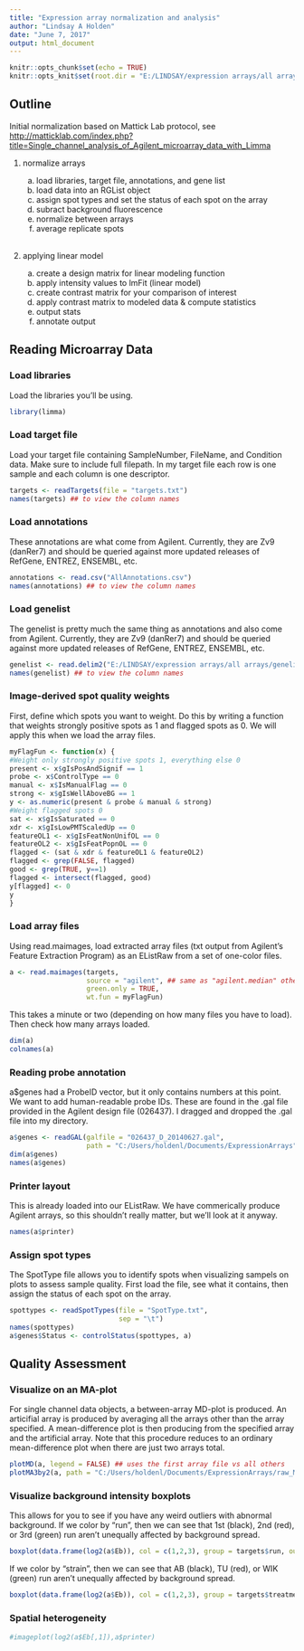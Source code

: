 ---
title: "Expression array normalization and analysis"
author: "Lindsay A Holden"
date: "June 7, 2017"
output: html_document
---

```{r setup, include=FALSE}
knitr::opts_chunk$set(echo = TRUE)
knitr::opts_knit$set(root.dir = "E:/LINDSAY/expression arrays/all arrays") ## working directory for all R chunks
```

## Outline

Initial normalization based on Mattick Lab protocol, see  
<http://matticklab.com/index.php?title=Single_channel_analysis_of_Agilent_microarray_data_with_Limma>  

1. normalize arrays  

    a) load libraries, target file, annotations, and gene list  
    b) load data into an RGList object  
    c) assign spot types and set the status of each spot on the array  
    d) subract background fluorescence  
    e) normalize between arrays  
    f) average replicate spots  
 \ 
2. applying linear model  

    a) create a design matrix for linear modeling function  
    b) apply intensity values to lmFit (linear model)  
    c) create contrast matrix for your comparison of interest  
    d) apply contrast matrix to modeled data & compute statistics  
    e) output stats  
    f) annotate output  

## Reading Microarray Data

### Load libraries

Load the libraries you'll be using.

```{r libraries}
library(limma)
```

### Load target file

Load your target file containing SampleNumber, FileName, and Condition data. Make sure to include full filepath. In my target file each row is one sample and each column is one descriptor.

```{r targets}
targets <- readTargets(file = "targets.txt")
names(targets) ## to view the column names
```

### Load annotations

These annotations are what come from Agilent. Currently, they are Zv9 (danRer7) and should be queried against more updated releases of RefGene, ENTREZ, ENSEMBL, etc.

```{r annotations}
annotations <- read.csv("AllAnnotations.csv")
names(annotations) ## to view the column names
```

### Load genelist

The genelist is pretty much the same thing as annotations and also come from Agilent. Currently, they are Zv9 (danRer7) and should be queried against more updated releases of RefGene, ENTREZ, ENSEMBL, etc. 

```{r genelist}
genelist <- read.delim2("E:/LINDSAY/expression arrays/all arrays/genelist_withcontrols.txt")
names(genelist) ## to view the column names 
```

### Image-derived spot quality weights

First, define which spots you want to weight. Do this by writing a function that weights strongly positive spots as 1 and flagged spots as 0. We will apply this when we load the array files.

```{r}
myFlagFun <- function(x) {
#Weight only strongly positive spots 1, everything else 0
present <- x$gIsPosAndSignif == 1
probe <- x$ControlType == 0
manual <- x$IsManualFlag == 0
strong <- x$gIsWellAboveBG == 1
y <- as.numeric(present & probe & manual & strong)
#Weight flagged spots 0
sat <- x$gIsSaturated == 0
xdr <- x$gIsLowPMTScaledUp == 0
featureOL1 <- x$gIsFeatNonUnifOL == 0
featureOL2 <- x$gIsFeatPopnOL == 0
flagged <- (sat & xdr & featureOL1 & featureOL2)
flagged <- grep(FALSE, flagged)
good <- grep(TRUE, y==1)
flagged <- intersect(flagged, good)
y[flagged] <- 0
y
}

```


### Load array files

Using read.maimages, load extracted array files (txt output from Agilent's Feature Extraction Program) as an EListRaw from a set of one-color files.

```{r data, results = "hide"}
a <- read.maimages(targets,
                   source = "agilent", ## same as "agilent.median" other option is "agilent.mean"
                   green.only = TRUE,
                   wt.fun = myFlagFun)
```


This takes a minute or two (depending on how many files you have to load). Then check how many arrays loaded.

```{r data dimensions}
dim(a)
colnames(a)
```

### Reading probe annotation

a$genes had a ProbeID vector, but it only contains numbers at this point. We want to add human-readable probe IDs. These are found in the .gal file provided in the Agilent design file (026437). I dragged and dropped the .gal file into my directory.

```{r}
a$genes <- readGAL(galfile = "026437_D_20140627.gal",
                   path = "C:/Users/holdenl/Documents/ExpressionArrays")
dim(a$genes)
names(a$genes)
```

### Printer layout

This is already loaded into our EListRaw. We have commerically produce Agilent arrays, so this shouldn't really matter, but we'll look at it anyway.

```{r}
names(a$printer)
```


### Assign spot types

The SpotType file allows you to identify spots when visualizing sampels on plots to assess sample quality. First load the file, see what it contains, then assign the status of each spot on the array.

```{r spottypes}
spottypes <- readSpotTypes(file = "SpotType.txt",
                           sep = "\t")
names(spottypes)
a$genes$Status <- controlStatus(spottypes, a)
```

## Quality Assessment

### Visualize on an MA-plot

For single channel data objects, a between-array MD-plot is produced. An articifial array is produced by averaging all the arrays other than the array specified. A mean-difference plot is then producing from the specified array and the artificial array. Note that this procedure reduces to an ordinary mean-difference plot when there are just two arrays total. 

```{r}
plotMD(a, legend = FALSE) ## uses the first array file vs all others
plotMA3by2(a, path = "C:/Users/holdenl/Documents/ExpressionArrays/raw_MAplots") ## all arrays individually vs all others...will take a wee bit and prints out png files
```

### Visualize background intensity boxplots

This allows for you to see if you have any weird outliers with abnormal background. If we color by "run", then we can see that 1st (black), 2nd (red), or 3rd (green) run aren't unequally affected by background spread.

```{r}
boxplot(data.frame(log2(a$Eb)), col = c(1,2,3), group = targets$run, outline = FALSE, main = "Bkgd by run", ylab = "log2 bkgd")
```

If we color by "strain", then we can see that AB (black), TU (red), or WIK (green) run aren't unequally affected by background spread.

```{r}
boxplot(data.frame(log2(a$Eb)), col = c(1,2,3), group = targets$treatment, outline = FALSE, main = "Bkgd by treatment", ylab = "log2 bkgd")
```

### Spatial heterogeneity

```{r}
#imageplot(log2(a$Eb[,1]),a$printer)
```


